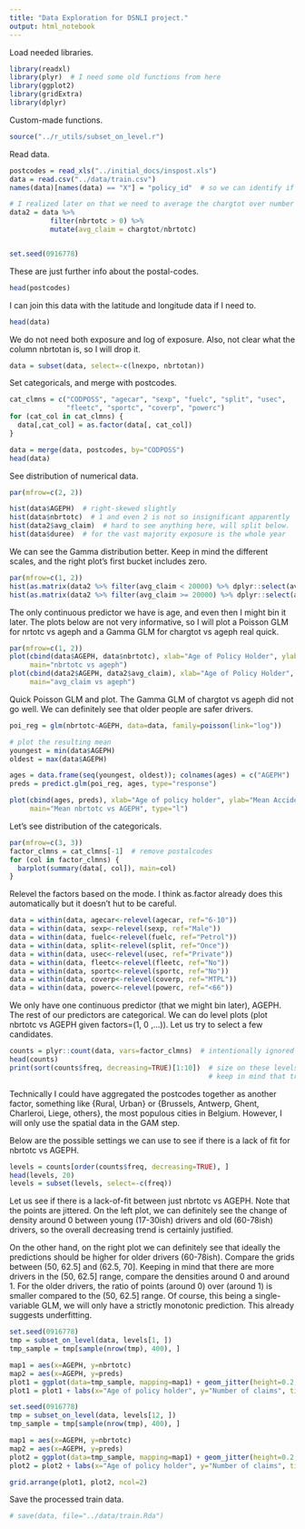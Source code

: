 ```yaml
---
title: "Data Exploration for DSNLI project."
output: html_notebook
---
```


Load needed libraries.
```r
library(readxl)
library(plyr)  # I need some old functions from here
library(ggplot2)
library(gridExtra)
library(dplyr)
```

Custom-made functions.
```r
source("../r_utils/subset_on_level.r")
```


Read data.
```r
postcodes = read_xls("../initial_docs/inspost.xls")
data = read.csv("../data/train.csv")
names(data)[names(data) == "X"] = "policy_id"  # so we can identify if needed

# I realized later on that we need to average the chargtot over number of claims.
data2 = data %>% 
          filter(nbrtotc > 0) %>%
          mutate(avg_claim = chargtot/nbrtotc)


set.seed(0916778)
```

These are just further info about the postal-codes.
```r
head(postcodes)
```

I can join this data with the latitude and longitude data if I need to. 
```r
head(data)
```

We do not need both exposure and log of exposure. Also, not clear what the column nbrtotan is, so I will drop it.
```r
data = subset(data, select=-c(lnexpo, nbrtotan))
```

Set categoricals, and merge with postcodes.
```r
cat_clmns = c("CODPOSS", "agecar", "sexp", "fuelc", "split", "usec",
              "fleetc", "sportc", "coverp", "powerc")
for (cat_col in cat_clmns) {
  data[,cat_col] = as.factor(data[, cat_col])
}

data = merge(data, postcodes, by="CODPOSS")
head(data)
```

See distribution of numerical data.
```r
par(mfrow=c(2, 2))

hist(data$AGEPH)  # right-skewed slightly
hist(data$nbrtotc)  # 1 and even 2 is not so insignificant apparently
hist(data2$avg_claim)  # hard to see anything here, will split below.
hist(data$duree)  # for the vast majority exposure is the whole year
```

We can see the Gamma distribution better. Keep in mind the different scales, and the right plot's first bucket includes zero.
```r
par(mfrow=c(1, 2))
hist(as.matrix(data2 %>% filter(avg_claim < 20000) %>% dplyr::select(avg_claim)), main="avg_claims < 20,000")
hist(as.matrix(data2 %>% filter(avg_claim >= 20000) %>% dplyr::select(avg_claim)), main="avg_claims >= 20,000")
```


The only continuous predictor we have is age, and even then I might bin it later. The plots below are not very informative, so I will plot a Poisson GLM for nrtotc vs ageph and a Gamma GLM for chargtot vs ageph real quick.
```r
par(mfrow=c(1, 2))
plot(cbind(data$AGEPH, data$nbrtotc), xlab="Age of Policy Holder", ylab="Number of Claims",
     main="nbrtotc vs ageph")
plot(cbind(data2$AGEPH, data2$avg_claim), xlab="Age of Policy Holder", ylab="Claim Amount",
     main="avg_claim vs ageph")
```

Quick Poisson GLM and plot. The Gamma GLM of chargtot vs ageph did not go well. We can definitely see that older people are safer drivers.
```r
poi_reg = glm(nbrtotc~AGEPH, data=data, family=poisson(link="log"))

# plot the resulting mean
youngest = min(data$AGEPH)
oldest = max(data$AGEPH)

ages = data.frame(seq(youngest, oldest)); colnames(ages) = c("AGEPH")
preds = predict.glm(poi_reg, ages, type="response")

plot(cbind(ages, preds), xlab="Age of policy holder", ylab="Mean Accidents",
     main="Mean nbrtotc vs AGEPH", type="l")
```

Let's see distribution of the categoricals.
```r
par(mfrow=c(3, 3))
factor_clmns = cat_clmns[-1]  # remove postalcodes
for (col in factor_clmns) {
  barplot(summary(data[, col]), main=col)
}
```

Relevel the factors based on the mode. I think as.factor already does this automatically but it doesn't hut to be careful.
```r
data = within(data, agecar<-relevel(agecar, ref="6-10"))
data = within(data, sexp<-relevel(sexp, ref="Male"))
data = within(data, fuelc<-relevel(fuelc, ref="Petrol"))
data = within(data, split<-relevel(split, ref="Once"))
data = within(data, usec<-relevel(usec, ref="Private"))
data = within(data, fleetc<-relevel(fleetc, ref="No"))
data = within(data, sportc<-relevel(sportc, ref="No"))
data = within(data, coverp<-relevel(coverp, ref="MTPL"))
data = within(data, powerc<-relevel(powerc, ref="<66"))
```


We only have one continuous predictor (that we might bin later), AGEPH. The rest of our predictors are categorical. We can do level plots (plot nbrtotc vs AGEPH given factors=(1, 0 ,...)). Let us try to select a few candidates.
```r
counts = plyr::count(data, vars=factor_clmns)  # intentionally ignored postal codes in this
head(counts)
print(sort(counts$freq, decreasing=TRUE)[1:10])  # size on these levels is very respectable
                                                 # keep in mind that trainset is only 64% of full data
```

Technically I could have aggregated the postcodes together as another factor, something like {Rural, Urban} or {Brussels, Antwerp, Ghent, Charleroi, Liege, others}, the most populous cities in Belgium. However, I will only use the spatial data in the GAM step.

Below are the possible settings we can use to see if there is a lack of fit for nbrtotc vs AGEPH.
```r
levels = counts[order(counts$freq, decreasing=TRUE), ]
head(levels, 20)
levels = subset(levels, select=-c(freq))
```

Let us see if there is a lack-of-fit between just nbrtotc vs AGEPH. Note that the points are jittered. On the left plot, we can definitely see the change of density around 0 between young (17-30ish) drivers and old (60-78ish) drivers, so the overall decreasing trend is certainly justified.

On the other hand, on the right plot we can definitely see that ideally the predictions should be higher for older drivers (60-78ish). Compare the grids between (50, 62.5] and (62.5, 70]. Keeping in mind that there are more drivers in the (50, 62.5] range, compare the densities around 0 and around 1. For the older drivers, the ratio of points (around 0) over (around 1) is smaller compared to the (50, 62.5] range. Of course, this being a single-variable GLM, we will only have a strictly monotonic prediction. This already suggests underfitting.
```r
set.seed(0916778)
tmp = subset_on_level(data, levels[1, ])
tmp_sample = tmp[sample(nrow(tmp), 400), ]

map1 = aes(x=AGEPH, y=nbrtotc)
map2 = aes(x=AGEPH, y=preds)
plot1 = ggplot(data=tmp_sample, mapping=map1) + geom_jitter(height=0.2, width=0, cex=0.5) + geom_line(mapping=map2, data=cbind(ages, preds))
plot1 = plot1 + labs(x="Age of policy holder", y="Number of claims", title="levels[1, ]")

set.seed(0916778)
tmp = subset_on_level(data, levels[12, ])
tmp_sample = tmp[sample(nrow(tmp), 400), ]

map1 = aes(x=AGEPH, y=nbrtotc)
map2 = aes(x=AGEPH, y=preds)
plot2 = ggplot(data=tmp_sample, mapping=map1) + geom_jitter(height=0.2, width=0, cex=0.5) + geom_line(mapping=map2, data=cbind(ages, preds))
plot2 = plot2 + labs(x="Age of policy holder", y="Number of claims", title="levels[12, ]")

grid.arrange(plot1, plot2, ncol=2)
```

Save the processed train data.
```r
# save(data, file="../data/train.Rda")
```





